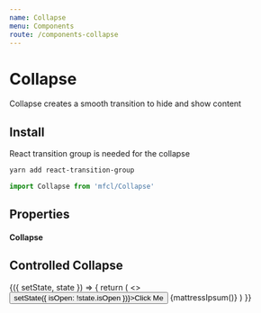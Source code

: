 ```yaml
---
name: Collapse
menu: Components
route: /components-collapse
---
```



# Collapse

Collapse creates a smooth transition to hide and show content

## Install

React transition group is needed for the collapse

```bash
yarn add react-transition-group
```

```javascript
import Collapse from 'mfcl/Collapse'
```

## Properties

#### Collapse

<Props of={Collapse} />

## Controlled Collapse

<Playground>
  <Component initialState={{ isOpen: false }}>
    {({ setState, state }) => {
      return (
        <>
          <Button onClick={() => setState({ isOpen: !state.isOpen })}>Click Me</Button>
          <Collapse isOpen={state.isOpen}>{mattressIpsum()}</Collapse>
        </>
      )
    }}
  </Component>
</Playground>
